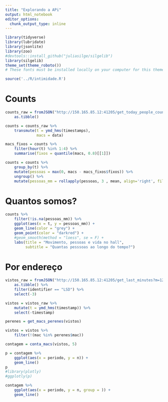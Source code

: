 ```yaml
---
title: "Explorando a APi"
output: html_notebook
editor_options: 
  chunk_output_type: inline
---
```


```r
library(tidyverse)
library(lubridate)
library(jsonlite)
library(zoo)
#devtools::install_github("juliasilge/silgelib")
library(silgelib)
theme_set(theme_roboto())
# These fonts must be installed locally on your computer for this theme to work: https://fonts.google.com/specimen/Roboto+Condensed and https://fonts.google.com/specimen/Roboto. 

source('../R/intimidade.R')
```

# Counts

```r
counts_raw = fromJSON("http://150.165.85.12:41205/get_today_people_count") %>% 
    as.tibble() 

counts = counts_raw %>% 
    transmute(t = ymd_hms(timestamps), 
              macs = data)
```

```r
macs_fixos = counts %>% 
    filter(hour(t) %in% 1:4) %>% 
    summarise(fixos = quantile(macs, 0.8)[[1]])

counts = counts %>% 
    group_by(t) %>% 
    mutate(pessoas = max(0, macs - macs_fixos$fixos)) %>% 
    ungroup() %>% 
    mutate(pessoas_mm = rollapply(pessoas, 3 , mean, align='right', fill=NA))

```

# Quantos somos?

```r
counts %>% 
    filter(!is.na(pessoas_mm)) %>% 
    ggplot(aes(x = t, y = pessoas_mm)) + 
    geom_line(color = "grey") + 
    geom_point(color = "darkred") + 
    #geom_smooth(method = "loess", se = F) + 
    labs(title = "Movimento, pessoas e vida no hall",
         subtitle = "Quantas pesssoas ao longo do tempo?") 
```

# Por endereço

```r
vistos_raw = fromJSON("http://150.165.85.12:41205/get_last_minutes?m=129600") %>% 
    as.tibble() %>% 
    filter(identifier == "LSD") %>% 
    select(-3)

vistos = vistos_raw %>% 
    mutate(t = ymd_hms(timestamp)) %>% 
    select(-timestamp)
```

```r
perenes = get_macs_perenes(vistos)

vistos = vistos %>% 
    filter(!(mac %in% perenes$mac))
```

```r
contagem = conta_macs(vistos, 5)

p = contagem %>% 
    ggplot(aes(x = periodo, y = n)) + 
    geom_line()
p
#library(plotly)
#ggplotly(p)
```


```r
contagem %>% 
    ggplot(aes(x = periodo, y = n, group = )) + 
    geom_line()
```

